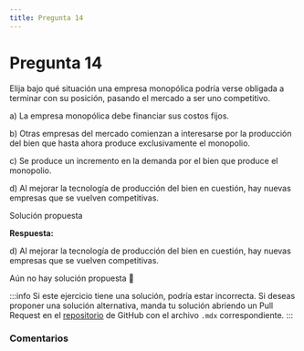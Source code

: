 ```yaml
---
title: Pregunta 14
---
```



# Pregunta 14

<div className="exercise">
Elija bajo qué situación una empresa monopólica podría verse obligada a terminar con su posición,
pasando el mercado a ser uno competitivo.

a) La empresa monopólica debe financiar sus costos fijos.

b) Otras empresas del mercado comienzan a interesarse por la producción del bien que hasta ahora produce exclusivamente el monopolio.

c) Se produce un incremento en la demanda por el bien que produce el monopolio.

d) Al mejorar la tecnología de producción del bien en cuestión, hay nuevas empresas que se vuelven competitivas.

</div>

<MDXDetails>
<summary>Solución propuesta</summary>

<div className="exercise">

**Respuesta:**

d) Al mejorar la tecnología de producción del bien en cuestión, hay nuevas empresas que se vuelven competitivas.

Aún no hay solución propuesta 🥲
</div>

:::info
Si este ejercicio tiene una solución, podría estar incorrecta. Si deseas proponer una solución alternativa, manda tu solución abriendo
un Pull Request en el [repositorio](https://github.com/crow-rojas/apuntes-fundamentals/pulls) de GitHub con el archivo
`.mdx` correspondiente.
:::

</MDXDetails>

### Comentarios

<Disqus
  url="https://crow-rojas.github.io/apuntes-fundamentals/docs/engineering/economics/exercises/2018-2/p14"
  identifier="docs/engineering/economics/exercises/2018-2/p14"
  title="2018-2 Economia - Pregunta 14"
/>
